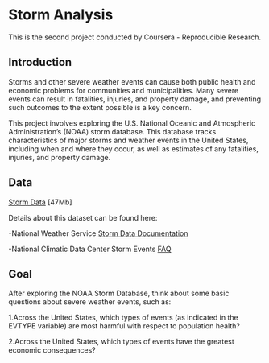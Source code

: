 # Storm Analysis
This is the second project conducted by Coursera - Reproducible Research.


## Introduction

Storms and other severe weather events can cause both public health and economic problems for communities and municipalities. Many severe events can result in fatalities, injuries, and property damage, and preventing such outcomes to the extent possible is a key concern.

This project involves exploring the U.S. National Oceanic and Atmospheric Administration's (NOAA) storm database. This database tracks characteristics of major storms and weather events in the United States, including when and where they occur, as well as estimates of any fatalities, injuries, and property damage.


## Data

[Storm Data](https://d396qusza40orc.cloudfront.net/repdata%2Fdata%2FStormData.csv.bz2) [47Mb]

Details about this dataset can be found here:

-National Weather Service [Storm Data Documentation](https://d396qusza40orc.cloudfront.net/repdata%2Fpeer2_doc%2Fpd01016005curr.pdf)

-National Climatic Data Center Storm Events [FAQ](https://d396qusza40orc.cloudfront.net/repdata%2Fpeer2_doc%2FNCDC%20Storm%20Events-FAQ%20Page.pdf)


## Goal

After exploring the NOAA Storm Database, think about some basic questions about severe weather events, such as:

1.Across the United States, which types of events (as indicated in the EVTYPE variable) are most harmful with respect to population health?

2.Across the United States, which types of events have the greatest economic consequences?


